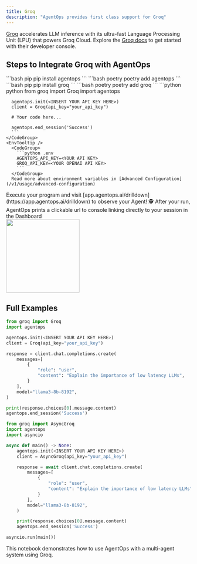 ```yaml
---
title: Groq
description: "AgentOps provides first class support for Groq"
---
```



[Groq](https://groq.com) accelerates LLM inference with its ultra-fast Language Processing Unit (LPU) that powers Groq Cloud. Explore the [Groq docs](https://console.groq.com/docs/overview) to get started with their developer console.

## Steps to Integrate Groq with AgentOps

<Steps>
  <Step title="Install the AgentOps SDK">
    <CodeGroup>
      ```bash pip 
      pip install agentops
      ```
      ```bash poetry
      poetry add agentops
      ```
    </CodeGroup>
  </Step>
  <Step title="Install the Groq SDK">
    <CodeGroup>
      ```bash pip
      pip install groq
      ```
      ```bash poetry
      poetry add groq
      ```
    </CodeGroup>
  </Step>
  <Step title="Initialize AgentOps and develop with Groq">
    <CodeTooltip/>
    <CodeGroup>
      ```python python
      from groq import Groq
      import agentops

      agentops.init(<INSERT YOUR API KEY HERE>)
      client = Groq(api_key="your_api_key")
      
      # Your code here...

      agentops.end_session('Success')
      ```
    </CodeGroup>
    <EnvTooltip />
      <CodeGroup>
        ```python .env
        AGENTOPS_API_KEY=<YOUR API KEY>
        GROQ_API_KEY=<YOUR OPENAI API KEY>
        ```
      </CodeGroup>
      Read more about environment variables in [Advanced Configuration](/v1/usage/advanced-configuration)
  </Step>
  <Step title="Run your Agent">
    Execute your program and visit [app.agentops.ai/drilldown](https://app.agentops.ai/drilldown) to observe your Agent! 🕵️
    <Tip>
      After your run, AgentOps prints a clickable url to console linking directly to your session in the Dashboard
    </Tip>
    <div/>
    <Frame type="glass" caption="Clickable link to session">
      <img height="200" src="https://github.com/AgentOps-AI/agentops/blob/main/docs/images/external/groq/groq_session.png?raw=true" />
    </Frame>
  </Step>
</Steps>

## Full Examples

<CodeGroup>

```python sync
from groq import Groq
import agentops

agentops.init(<INSERT YOUR API KEY HERE>)
client = Groq(api_key="your_api_key")

response = client.chat.completions.create(
    messages=[
        {
            "role": "user",
            "content": "Explain the importance of low latency LLMs",
        }
    ],
    model="llama3-8b-8192",
)

print(response.choices[0].message.content)
agentops.end_session('Success')
```

```python async
from groq import AsyncGroq
import agentops
import asyncio

async def main() -> None:
    agentops.init(<INSERT YOUR API KEY HERE>)
    client = AsyncGroq(api_key="your_api_key")

    response = await client.chat.completions.create(
        messages=[
            {
                "role": "user",
                "content": "Explain the importance of low latency LLMs",
            }
        ],
        model="llama3-8b-8192",
    )

    print(response.choices[0].message.content)
    agentops.end_session('Success')

asyncio.run(main())
```

</CodeGroup>

<Card title="Multi Agent Example" icon="bolt" href="https://github.com/AgentOps-AI/agentops/blob/main/examples/multi_agent_groq_example.ipynb">
    This notebook demonstrates how to use AgentOps with a multi-agent system using Groq.
</Card>

<script type="module" src="/scripts/github_stars.js"></script>
<script type="module" src="/scripts/scroll-img-fadein-animation.js"></script>
<script type="module" src="/scripts/button_heartbeat_animation.js"></script>
<script type="css" src="/styles/styles.css"></script>
<script type="module" src="/scripts/adjust_api_dynamically.js"></script>
